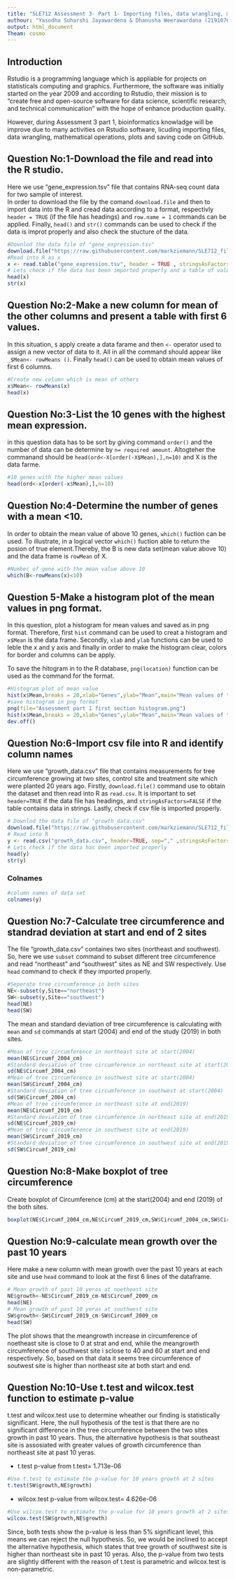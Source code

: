 ```yaml
---
title: "SLE712 Assessment 3- Part 1- Importing files, data wrangling, mathematical operations, plots and saving code on GitHub"
authour: "Yasodha Suharshi Jayawardena & Dhanusha Weerawardana (219107664)"
output: html_document
Theam: cosmo
---
```


## Introduction
Rstudio is a programming language which is appliable for projects on statisticals computing and graphics. Furthermore, the software was initially started on the year 2009 and according to Rstudio, their mission is to "create free and open-source software for data science, scientific research, and technical communication" with the hope of enhance production quality. 

However, during Assessment 3 part 1, bioinformatics knowladge will be improve due to many activities on Rstudio software, licuding importing files, data wrangling, mathematical operations,
  plots and saving code on GitHub.

## Question No:1-Download the file and read into the R studio.
Here we use "gene_expression.tsv" file that contains RNA-seq count data for two sample of interest.   
In order to download the file by the comand `download.file` and then to import data into the R and cread data according to a format, respectivly `header = TRUE` (if the file has headings) and `row.name = 1` commands can be applied. Finally, `head()` and `str()` commands can be used to check if the data is improt properly and also check the stucture of the data.

```r
#Downlod the data file of "gene_expression.tsv"
download.file("https://raw.githubusercontent.com/markziemann/SLE712_files/master/bioinfo_asst3_part1_files/gene_expression.tsv",destfile="gene_expression.tsv")
#Read into R as x
x <- read.table("gene_expression.tsv", header = TRUE , stringsAsFactors = FALSE , row.names = 1, sep="\t")
# Lets check if the data has been imported properly and a table of values for the first 6 genes
head(x)
str(x)
```


## Question No:2-Make a new column for mean of the other columns and present a table with first 6 values.
In this situation, `$` apply create a data farame and then `<-` operator used to assign a new vector of data to it. All in all the command should appear like `_$Mean<- rowMeans ()`. Finally `head()` can be used to obtain mean values of first 6 columns.

```r
#Create new column which is mean of others
x$Mean<- rowMeans(x)
head(x)
```

## Question No:3-List the 10 genes with the highest mean expression.
in this question data has to be sort by giving command `order()` and the number of data can be determine by `n= required amount`. Altogteher the commanand should be `head(ord<-X[order(-X$Mean),],n=10)` and X is the data farme.

```r
#10 genes with the higher mean values
head(ord<-x[order(-x$Mean),],n=10)
```

## Question No:4-Determine the number of genes with a mean <10.
In order to obtain the mean value of above 10 genes, `which()` fuction can be used. To illustrate, in a logical vector `which()` fuction able to return the posion of true element.Thereby, the B is new data set(mean value above 10) and the data frame is `rowMean` of X.

```r
#Number of gene with the mean value above 10
which(B<-rowMeans(x)<10)
```

## Question 5-Make a histogram plot of the mean values in png format.
In this question, plot a histogram for mean values and saved as in png format. Therefore, first `hist` command can be used to creat a histogram and `x$Mean` is the data frame. Secondly, `xlab` and `ylab` functions can be used to leble the x and y axis and finally in order to make the histogram clear, colors for border and columns can be apply.

To save the hitogram in to the R database, `png(location)` function can be used as the command for the format.

```r
#Histogram plot of mean value 
hist(x$Mean,breaks = 20,xlab="Genes",ylab="Mean",main="Mean values of the RNA sequency",col="green",border = "brown")
#save histogram in png format
png(file="Assessment part 1 first section histogram.png")
hist(x$Mean,breaks = 20,xlab="Genes",ylab="Mean",main="Mean values of the RNA sequency",col="green",border = "brown")
dev.off()
```


## Question No:6-Import csv file into R and identify column names
  Here we use "growth_data.csv" file that contains measurements for tree circumference growing at two sites, control site and treatment site which were planted 20 years ago. Firstly, `download.file()` command use to obtain the dataset and then read into R as `read.csv`. It is important to set `header=TRUE` if the data file has headings, and `stringAsFactors=FALSE` if the table contains data in strings. Lastly, check if csv file is imported properly.
```r
# Downlod the data file of "growth_data.csv"
download.file("https://raw.githubusercontent.com/markziemann/SLE712_files/master/bioinfo_asst3_part1_files/growth_data.csv",destfile="growth_data.csv")
# Read into R
y <- read.csv("growth_data.csv", header=TRUE, sep="," ,stringsAsFactors = FALSE)
# Lets check if the data has been imported properly
head(y)
str(y)
```
### Colnames
```r
#column names of data set
colnames(y)
```

## Question No:7-Calculate tree circumference and standrad deviation at start and end of 2 sites
The file "growth_data.csv" containes two sites (northeast and southwest). So, here we use `subset` command to subset different tree circumference and read "northeast" and "southwest" sites as NE and SW respectively. Use `head` command to check if they imported properly.
```r
#Seperate tree circumference in both sites
NE<-subset(y,Site=="northeast")
SW<-subset(y,Site=="southwest")
head(NE)
head(SW)
```

The mean and standard deviation of tree circumference is calculating with `mean` and `sd` commands at start (2004) and end of the study (2019) in both sites.
```r
#Mean of tree circumference in northeast site at start(2004)
mean(NE$Circumf_2004_cm)
#Standard deviation of tree circumference in northeast site at start(2004)
sd(NE$Circumf_2004_cm)
#Mean of tree circumference in southwest site at start(2004)
mean(SW$Circumf_2004_cm)
#Standard deviation of tree circumference in southwest at start(2004)
sd(SW$Circumf_2004_cm)
#Mean of tree circumference in northeast site at end(2019)
mean(NE$Circumf_2019_cm)
#Standard deviation of tree circumference in northeast site at end(2019)
sd(NE$Circumf_2019_cm)
#Mean of tree circumference in southwest site at end(2019)
mean(SW$Circumf_2019_cm)
#Standard deviation of tree circumference in southwest site at end(2019)
sd(SW$Circumf_2019_cm)
```

## Question No:8-Make boxplot of tree circumference 
Create boxplot of Circumference (cm) at the start(2004) and end (2019) of the both sites.
```r
boxplot(NE$Circumf_2004_cm,NE$Circumf_2019_cm,SW$Circumf_2004_cm,SW$Circumf_2019_cm,ylab="Circumference(cm)",names=c("NE2004","SW2004","NE2019","SW2019"), main="Growth of Two Plantation Sites",las=2,col=c("yellow","blue"),border = "red",ntch=TRUE)
```

## Question No:9-calculate mean growth over the past 10 years
Here make a new column with mean growth over the past 10 years at each site and use `head` command to look at the first 6 lines of the dataframe.
```r
# Mean growth of past 10 yeras at noetheast site
NE$growth<-NE$Circumf_2019_cm-NE$Circumf_2009_cm
head(NE)
# Mean growth of past 10 yeras at southwest site
SW$growth<-SW$Circumf_2019_cm-SW$Circumf_2009_cm
head(SW)
```
The plot shows that the meangrowth increase in circumference of noetheast site is close to 0 at strat and end, while the meangrowth circumference of southwest site i sclose to 40 and 60 at start and end respectively. So, based on that data it seems tree circumference of soutwest site is higher than northeast site at both start and end. 

## Question No:10-Use t.test and wilcox.test function to estimate p-value
t.test and wilcox.test use to determine wheather our finding is statistically significant. Here, the null hypothesis of the test is that there are no significant difference in the tree circumference between the two sites growth in past 10 years. Thus, the alternative hypothesis is that southeast site is assosiated with greater values of growth circumference than northeast site at past 10 yeras.

* t.test
p-value from t.test= 1.713e-06
```r
#Use t.test to estimate the p-value for 10 years growth at 2 sites
t.test(SW$growth,NE$growth)
```

* wilcox.test
p-value from wilcox.test= 4.626e-06
```r
#Use wilcox.test to estimate the p-value for 10 years growth at 2 sites
wilcox.test(SW$growth,NE$growth)
```

Since, both tests show the p-value is less than 5% significant level, this means we can reject the null hypothesis. So, we would be inclined to accept the alternative hypothesis, which states that tree growth of southwest site is higher than northeast site in past 10 yeras. Also, the p-value from two tests are slightly different with the reason of t.test is parametric and wilcox.test is  non-parametric. 

